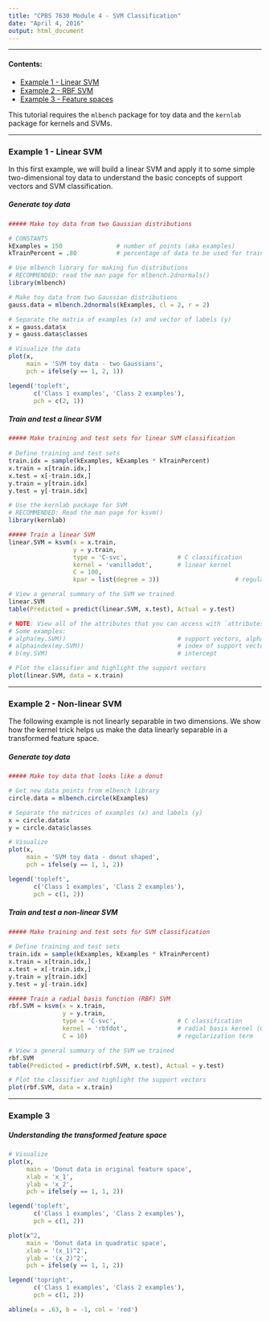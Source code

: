 ```yaml
---
title: "CPBS 7630 Module 4 - SVM Classification"
date: "April 4, 2016"
output: html_document
---
```


---

#### Contents:

* [Example 1 - Linear SVM](#linear)
* [Example 2 - RBF SVM](#nonlinear)
* [Example 3 - Feature spaces](#space)

This tutorial requires the `mlbench` package for toy data and the `kernlab` package for kernels and SVMs.

---

<a name="linear"/>

### Example 1 - Linear SVM

In this first example, we will build a linear SVM and apply it to some simple two-dimensional toy data to understand the basic concepts of support vectors and SVM classification. 

##### Generate toy data

```r

##### Make toy data from two Gaussian distributions 

# CONSTANTS
kExamples = 150               # number of points (aka examples)
kTrainPercent = .80           # percentage of data to be used for training

# Use mlbench library for making fun distributions
# RECOMMENDED: read the man page for mlbench.2dnormals()
library(mlbench)

# Make toy data from two Gaussian distributions
gauss.data = mlbench.2dnormals(kExamples, cl = 2, r = 2)

# Separate the matrix of examples (x) and vector of labels (y)
x = gauss.data$x
y = gauss.data$classes

# Visualize the data
plot(x, 
     main = 'SVM toy data - two Gaussians',
     pch = ifelse(y == 1, 2, 1))

legend('topleft', 
       c('Class 1 examples', 'Class 2 examples'),
       pch = c(2, 1))

```


##### Train and test a linear SVM

```r

##### Make training and test sets for linear SVM classification
  
# Define training and test sets
train.idx = sample(kExamples, kExamples * kTrainPercent)
x.train = x[train.idx,]
x.test = x[-train.idx,]
y.train = y[train.idx]
y.test = y[-train.idx]

# Use the kernlab package for SVM
# RECOMMENDED: Read the man page for ksvm()
library(kernlab)

##### Train a linear SVM
linear.SVM = ksvm(x = x.train,
                  y = y.train, 
                  type = 'C-svc',              # C classification
                  kernel = 'vanilladot',       # linear kernel
                  C = 100,
                  kpar = list(degree = 3))                     # regularization term

# View a general summary of the SVM we trained
linear.SVM
table(Predicted = predict(linear.SVM, x.test), Actual = y.test)

# NOTE: View all of the attributes that you can access with `attributes(my.SVM)`
# Some examples:
# alpha(my.SVM))                               # support vectors, alpha vector
# alphaindex(my.SVM))                          # index of support vectors in matrix
# b(my.SVM)                                    # intercept

# Plot the classifier and highlight the support vectors
plot(linear.SVM, data = x.train)

```

---

<a name="nonlinear"/>

### Example 2 - Non-linear SVM

The following example is not linearly separable in two dimensions. We show how the kernel trick helps us make the data linearly separable in a transformed feature space.

##### Generate toy data

```r

##### Make toy data that looks like a donut

# Get new data points from mlbench library
circle.data = mlbench.circle(kExamples)

# Separate the matrices of examples (x) and labels (y)
x = circle.data$x
y = circle.data$classes

# Visualize
plot(x, 
     main = 'SVM toy data - donut shaped',
     pch = ifelse(y == 1, 1, 2))

legend('topleft', 
       c('Class 1 examples', 'Class 2 examples'),
       pch = c(1, 2))

```

##### Train and test a non-linear SVM

```r

##### Make training and test sets for SVM classification
  
# Define training and test sets
train.idx = sample(kExamples, kExamples * kTrainPercent)
x.train = x[train.idx,]
x.test = x[-train.idx,]
y.train = y[train.idx]
y.test = y[-train.idx]

##### Train a radial basis function (RBF) SVM
rbf.SVM = ksvm(x = x.train,
               y = y.train, 
               type = 'C-svc',                 # C classification
               kernel = 'rbfdot',              # radial basis kernel (Gaussian)
               C = 10)                         # regularization term

# View a general summary of the SVM we trained
rbf.SVM
table(Predicted = predict(rbf.SVM, x.test), Actual = y.test)

# Plot the classifier and highlight the support vectors
plot(rbf.SVM, data = x.train)

```

---

<a name="space"/>

### Example 3

##### Understanding the transformed feature space

```r
# Visualize
plot(x, 
     main = 'Donut data in original feature space',
     xlab = 'x_1',
     ylab = 'x_2',
     pch = ifelse(y == 1, 1, 2))

legend('topleft', 
       c('Class 1 examples', 'Class 2 examples'),
       pch = c(1, 2))

plot(x^2, 
     main = 'Donut data in quadratic space',
     xlab = '(x_1)^2',
     ylab = '(x_2)^2',
     pch = ifelse(y == 1, 1, 2))

legend('topright', 
       c('Class 1 examples', 'Class 2 examples'),
       pch = c(1, 2))

abline(a = .63, b = -1, col = 'red')


``` 
